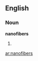 ==English==

===Noun===
'''nanofibers'''

# {{plural of|[[nanofiber]]}}

{{anagrams:en/abefinnors}}
[[ar:nanofibers]]